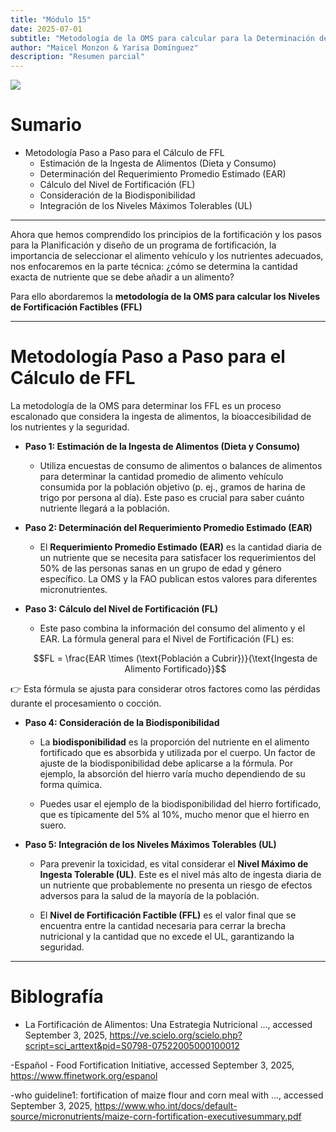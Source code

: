 ```yaml
---
title: "Módulo 15"
date: 2025-07-01
subtitle: "Metodología de la OMS para calcular para la Determinación de niveles factibles de fortificación (FFL)l"
author: "Maicel Monzon & Yarisa Domínguez"
description: "Resumen parcial"
---
```


![](/static/images/micro3.png){fig-align="center"}

# Sumario

-   Metodología Paso a Paso para el Cálculo de FFL
    -   Estimación de la Ingesta de Alimentos (Dieta y Consumo)
    -   Determinación del Requerimiento Promedio Estimado (EAR)
    -   Cálculo del Nivel de Fortificación (FL)
    -   Consideración de la Biodisponibilidad
    -   Integración de los Niveles Máximos Tolerables (UL)

------------------------------------------------------------------------

Ahora que hemos comprendido los principios de la fortificación y los pasos para la Planificación y diseño de un programa de fortificación, la importancia de seleccionar el alimento vehículo y los nutrientes adecuados, nos enfocaremos en la parte técnica: ¿cómo se determina la cantidad exacta de nutriente que se debe añadir a un alimento?

Para ello abordaremos la **metodología de la OMS para calcular los Niveles de Fortificación Factibles (FFL)**

------------------------------------------------------------------------

# Metodología Paso a Paso para el Cálculo de FFL

La metodología de la OMS para determinar los FFL es un proceso escalonado que considera la ingesta de alimentos, la bioaccesibilidad de los nutrientes y la seguridad.

-   **Paso 1: Estimación de la Ingesta de Alimentos (Dieta y Consumo)**

    -   Utiliza encuestas de consumo de alimentos o balances de alimentos para determinar la cantidad promedio de alimento vehículo consumida por la población objetivo (p. ej., gramos de harina de trigo por persona al día). Este paso es crucial para saber cuánto nutriente llegará a la población.

-   **Paso 2: Determinación del Requerimiento Promedio Estimado (EAR)**

    -   El **Requerimiento Promedio Estimado (EAR)** es la cantidad diaria de un nutriente que se necesita para satisfacer los requerimientos del 50% de las personas sanas en un grupo de edad y género específico. La OMS y la FAO publican estos valores para diferentes micronutrientes.

-   **Paso 3: Cálculo del Nivel de Fortificación (FL)**

    -   Este paso combina la información del consumo del alimento y el EAR. La fórmula general para el Nivel de Fortificación (FL) es:

    $$FL = \frac{EAR \times (\text{Población a Cubrir})}{\text{Ingesta de Alimento Fortificado}}$$

👉 Esta fórmula se ajusta para considerar otros factores como las pérdidas durante el procesamiento o cocción.

-   **Paso 4: Consideración de la Biodisponibilidad**

    -   La **biodisponibilidad** es la proporción del nutriente en el alimento fortificado que es absorbida y utilizada por el cuerpo. Un factor de ajuste de la biodisponibilidad debe aplicarse a la fórmula. Por ejemplo, la absorción del hierro varía mucho dependiendo de su forma química.

    -   Puedes usar el ejemplo de la biodisponibilidad del hierro fortificado, que es típicamente del 5% al 10%, mucho menor que el hierro en suero.

-   **Paso 5: Integración de los Niveles Máximos Tolerables (UL)**

    -   Para prevenir la toxicidad, es vital considerar el **Nivel Máximo de Ingesta Tolerable (UL)**. Este es el nivel más alto de ingesta diaria de un nutriente que probablemente no presenta un riesgo de efectos adversos para la salud de la mayoría de la población.

    -   El **Nivel de Fortificación Factible (FFL)** es el valor final que se encuentra entre la cantidad necesaria para cerrar la brecha nutricional y la cantidad que no excede el UL, garantizando la seguridad.

------------------------------------------------------------------------

# Biblografía

-   La Fortificación de Alimentos: Una Estrategia Nutricional ..., accessed September 3, 2025, <https://ve.scielo.org/scielo.php?script=sci_arttext&pid=S0798-07522005000100012>

-Español - Food Fortification Initiative, accessed September 3, 2025, <https://www.ffinetwork.org/espanol>

-who guideline1: fortification of maize flour and corn meal with ..., accessed September 3, 2025, <https://www.who.int/docs/default-source/micronutrients/maize-corn-fortification-executivesummary.pdf>
